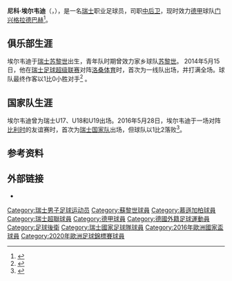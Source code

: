 {{expand|time=2017-03-11T09:27:48+00:00}}
{{noteTA|G1=uefa|G2=德甲
|T=zh-hans:尼科·埃尔韦迪;zh-hk:尼高·艾維迪;zh-tw:尼科·埃爾韋迪;
|1=zh-hans:尼科·埃尔韦迪;zh-hk:尼高·艾維迪;zh-tw:尼科·埃爾韋迪;
|2=zh-hans:埃尔韦迪;zh-hk:艾維迪;zh-tw:埃爾韋迪;
}}
{{Infobox football biography
| name = 尼科·埃尔韦迪<br />Nico Elvedi
| image = Wales-Switzerland match at Euro 2020 in Baku (cropped).jpg
| fullname = Nico Elvedi
| birth_date = {{birth date and age|1996|9|30|df=y}}
| birth_place = 瑞士，[[苏黎世|苏黎世]]
| height = {{convert|1.88|m|abbr=on}}
| currentclub = [[门兴格拉德巴赫足球俱乐部|门兴格拉德巴赫]]
| clubnumber = 30
| position = [[中后卫|中后卫]]
| youthyears1 = 2005–2006
| youthclubs1 = FC Greifensee
| youthyears2 = 2006–2013
| youthclubs2 = [[苏黎世足球会|苏黎世]]
| years1 = 2013–2015
| clubs1 = 苏黎世二队
| caps1 = 24
| goals1 = 0
| years2 = 2014–2015
| clubs2 = [[苏黎世足球会|苏黎世]]
| caps2 = 18
| goals2 = 1
| years3 = 2015–
| clubs3 = [[门兴格拉德巴赫足球俱乐部|门兴格拉德巴赫]]
| caps3 = 161
| goals3 = 8
| nationalyears1 = 2012–2013
| nationalteam1 = 瑞士U17
| nationalcaps1 = 11
| nationalgoals1 = 0
| nationalyears2 = 2014
| nationalteam2 = 瑞士U18
| nationalcaps2 = 1
| nationalgoals2 = 0
| nationalyears3 = 2013–2016
| nationalteam3 = 瑞士U19
| nationalcaps3 = 19
| nationalgoals3 = 2
| nationalyears4 = 2016–
| nationalteam4 = [[瑞士国家足球队|瑞士]]
| nationalcaps4 = 22
| nationalgoals4 = 1
| pcupdate = 2021年2月27日
| ntupdate = 2020年11月14日
}}
'''尼科·埃尔韦迪'''（{{lang-de|'''Nico Elvedi'''}}，{{bd|1996年|9月30日}}），是一名[[瑞士|瑞士]]职业足球员，司职[[中后卫|中后卫]]，现时效力[[德国足球甲级联赛|德甲]]球队[[门兴格拉德巴赫足球俱乐部|门兴格拉德巴赫]]<ref name="soccerway">{{cite web|url=http://int.soccerway.com/players/nico-elvedi/272851/|title=Switzerland - N. Elvedi - Profile with news, career statistics and history - Soccerway|publisher=soccerway.com|accessdate=2014-11-02|language=en|archive-date=2014-10-09|archive-url=https://web.archive.org/web/20141009213911/http://int.soccerway.com/players/nico-elvedi/272851/|dead-url=no}}</ref>。

== 俱乐部生涯 ==
{{expand section|time=2017-03-11}}
埃尔韦迪于[[瑞士|瑞士]][[苏黎世|苏黎世]]出生，青年队时期曾效力家乡球队[[苏黎世足球会|苏黎世]]。 2014年5月15日，他在[[瑞士足球超级联赛|瑞士足球超级联赛]]对阵[[洛桑体育足球俱乐部|洛桑体育]]时，首次为一线队出场，并打满全场。球队最终作客以1比0小胜对手<ref name="soccerway2">{{cite web|url=http://int.soccerway.com/matches/2014/05/15/switzerland/super-league/fc-lausanne-sport/fc-zurich/1481356/|title=Lausanne Sport vs. FC Zürich - 15 May 2014 - Soccerway|publisher=soccerway.com|accessdate=2014-11-02|language=en|archive-date=2014-11-02|archive-url=https://web.archive.org/web/20141102233010/http://int.soccerway.com/matches/2014/05/15/switzerland/super-league/fc-lausanne-sport/fc-zurich/1481356/|dead-url=no}}</ref> 。

== 国家队生涯 ==
埃尔韦迪曾为瑞士U17、U18和U19出场。2016年5月28日，埃尔韦迪于一场对阵[[比利时国家足球队|比利时]]的友谊赛时，首次为[[瑞士国家足球队|瑞士国家队]]出场，但球队以1比2落败<ref>{{cite web|url=http://www.espnfc.us/match?gameId=441676|title=Switerland vs. Belgium|accessdate=2014-11-02|language=en|archive-date=2016-05-30|archive-url=https://web.archive.org/web/20160530015758/http://www.espnfc.us/match?gameId=441676|dead-url=no}}</ref>。

== 参考资料 ==
{{reflist|2}}

== 外部链接 ==
* {{soccerway|nico-elvedi/272851}}

{{慕遜加柏球員名單}}
{{2016年歐洲國家盃瑞士參賽名單}}
{{2018年世界盃足球賽瑞士參賽名單}}
{{2020年欧洲足球锦标赛瑞士参赛名单}}

{{DEFAULTSORT: Elvedi, Nico}}
[[Category:瑞士男子足球运动员|Category:瑞士男子足球运动员]]
[[Category:蘇黎世球員|Category:蘇黎世球員]]
[[Category:慕遜加柏球員|Category:慕遜加柏球員]]
[[Category:瑞士超聯球員|Category:瑞士超聯球員]]
[[Category:德甲球員|Category:德甲球員]]
[[Category:德國外籍足球運動員|Category:德國外籍足球運動員]]
[[Category:足球後衛|Category:足球後衛]]
[[Category:瑞士國家足球隊球員|Category:瑞士國家足球隊球員]]
[[Category:2016年歐洲國家盃球員|Category:2016年歐洲國家盃球員]]
[[Category:2020年歐洲足球錦標賽球員|Category:2020年歐洲足球錦標賽球員]]